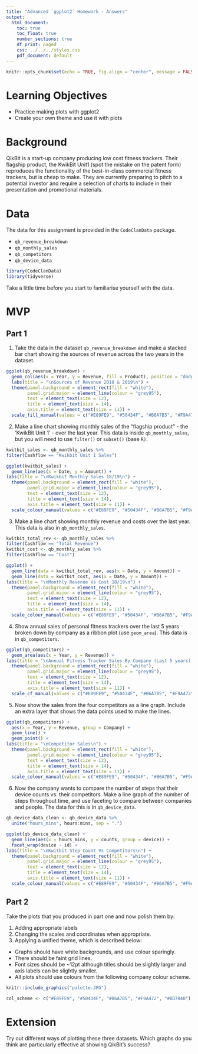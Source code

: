```yaml
---
title: "Advanced `ggplot2` Homework - Answers"
output:
  html_document:
    toc: true
    toc_float: true
    number_sections: true
    df_print: paged
    css: ../../../styles.css
    pdf_document: default
---
```

  
```r
knitr::opts_chunk$set(echo = TRUE, fig.align = "center", message = FALSE)
```

# Learning Objectives<br>

* Practice making plots with ggplot2
* Create your own theme and use it with plots

# Background

QikBit is a start-up company producing low cost fitness trackers. Their flagship product, the KwikBit Unit1 (spot the mistake on the patent form) reproduces the functionality of the best-in-class commercial fitness trackers, but is cheap to make.  They are currently preparing to pitch to a potential investor and require a selection of charts to include in their presentation and promotional materials.

# Data

The data for this assignment is provided in the `CodeClanData` package.

* `qb_revenue_breakdown`
* `qb_monthly_sales`
* `qb_competitors`
* `qb_device_data`

```r
library(CodeClanData)
library(tidyverse)
```

Take a little time before you start to familiarise yourself with the data.

# MVP

## Part 1

1. Take the data in the dataset `qb_revenue_breakdown` and make a stacked bar chart showing the sources of revenue across the two years in the dataset.

```r
ggplot(qb_revenue_breakdown) + 
  geom_col(aes(x = Year, y = Revenue, fill = Product), position = "dodge") +
  labs(title = "\nSources of Revenue 2018 & 2019\n") + 
  theme(panel.background = element_rect(fill = "white"),
        panel.grid.major = element_line(colour = "grey95"),
        text = element_text(size = 12),
        title = element_text(size = 14),
        axis.title = element_text(size = 11)) +
  scale_fill_manual(values = c("#E89FE9", "#50434F", "#B6A7B5", "#F9A472", "#BD7040"))
```


2.	Make a line chart showing monthly sales of the "flagship product" - the 'KwikBit Unit 1' - over the last year. This data is inside `qb_monthly_sales`, but you will need to use `filter()` or `subset()` (base `R)`.

```r
kwitbit_sales <- qb_monthly_sales %>% 
filter(Cashflow == "Kwikbit Unit 1 Sales")

ggplot(kwitbit_sales) + 
  geom_line(aes(x = Date, y = Amount)) +
labs(title = "\nKwikbit Monthly Sales 18/19\n") + 
  theme(panel.background = element_rect(fill = "white"),
        panel.grid.major = element_line(colour = "grey95"),
        text = element_text(size = 12),
        title = element_text(size = 14),
        axis.title = element_text(size = 11)) +
  scale_colour_manual(values = c("#E89FE9", "#50434F", "#B6A7B5", "#F9A472", "#BD7040"))
```


3.	Make a line chart showing monthly revenue and costs over the last year. This data is also in `qb_monthly_sales`.								

```r
kwitbit_total_rev <- qb_monthly_sales %>% 
filter(Cashflow == "Total Revenue")
kwitbit_cost <- qb_monthly_sales %>% 
filter(Cashflow == "Cost")

ggplot() + 
  geom_line(data = kwitbit_total_rev, aes(x = Date, y = Amount)) +
  geom_line(data = kwitbit_cost, aes(x = Date, y = Amount)) +
labs(title = "\nMonthly Revenue Vs Cost 18/19\n") + 
  theme(panel.background = element_rect(fill = "white"),
        panel.grid.major = element_line(colour = "grey95"),
        text = element_text(size = 12),
        title = element_text(size = 14),
        axis.title = element_text(size = 11)) +
  scale_colour_manual(values = c("#E89FE9", "#50434F", "#B6A7B5", "#F9A472", "#BD7040"))
```


4.	Show annual sales of personal fitness trackers over the last 5 years broken down by company as a ribbon plot (use `geom_area`). This data is in `qb_competitors`.

```r
ggplot(qb_competitors) +
  geom_area(aes(x = Year, y = Revenue)) +
labs(title = "\nAnnual Fitness Tracker Sales By Company (Last 5 years) \n") + 
  theme(panel.background = element_rect(fill = "white"),
        panel.grid.major = element_line(colour = "grey95"),
        text = element_text(size = 12),
        title = element_text(size = 14),
        axis.title = element_text(size = 11)) +
  scale_cf_manual(values = c("#E89FE9", "#50434F", "#B6A7B5", "#F9A472", "#BD7040"))
```

5. Now show the sales from the four competitors as a line graph. Include an extra layer that shows the data points used to make the lines.

```r
ggplot(qb_competitors) +
  aes(x = Year, y = Revenue, group = Company) +
  geom_line() +
  geom_point() +
labs(title = "\nCompetitor Sales\n") + 
  theme(panel.background = element_rect(fill = "white"),
        panel.grid.major = element_line(colour = "grey95"),
        text = element_text(size = 12),
        title = element_text(size = 14),
        axis.title = element_text(size = 11)) +
  scale_colour_manual(values = c("#E89FE9", "#50434F", "#B6A7B5", "#F9A472", "#BD7040"))
```


6. Now the company wants to compare the number of steps that their device counts vs. their competitors. Make a line graph of the number of steps throughout time, and use faceting to compare between companies and people. The data for this is in `qb_device_data`.

```r
qb_device_data_clean <- qb_device_data %>% 
  unite("hours_mins", hours:mins, sep = ".")

ggplot(qb_device_data_clean) +
  geom_line(aes(x = hours_mins, y = counts, group = device)) +
  facet_wrap(device ~ id) + 
labs(title = "\nKwitbit Step Count Vs Competitors\n") + 
  theme(panel.background = element_rect(fill = "white"),
        panel.grid.major = element_line(colour = "grey95"),
        text = element_text(size = 12),
        title = element_text(size = 14),
        axis.title = element_text(size = 11)) +
  scale_colour_manual(values = c("#E89FE9", "#50434F", "#B6A7B5", "#F9A472", "#BD7040"))
```


## Part 2 

Take the plots that you produced in part one and now polish them by:

1. Adding appropriate labels
2. Changing the scales and coordinates when appropriate.
3. Applying a unified theme, which is described below:
  * Graphs should have white backgrounds, and use colour sparingly.
  * There should be faint grid lines.
  * Font sizes should be ~12pt although titles should be slightly larger and axis labels can be slightly smaller. 
  * All plots should use colours from the following company colour scheme.


```r
knitr::include_graphics("palette.JPG")
```

```r
col_scheme <- c("#E89FE9", "#50434F", "#B6A7B5", "#F9A472", "#BD7040")
```


# Extension

Try out different ways of plotting these three datasets. Which graphs do you think are particularly effective at showing QikBit's success?
